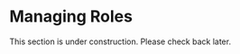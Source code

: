 # Managing Roles
This section is under construction. Please check back later.

<!-- # Managing Roles


## Fixed number in roles in fixed groups
* Let's create a group with 2 buyers and 2 sellers.

```
otree startapp role_practice
```

* Go to `models.py` and change `players_per_group` in `Constants` model to `4`.
```
class Constants(BaseConstants):
    name_in_url = 'role_practice'
    players_per_group = 4
    num_rounds = 1
```


* Go to `Player` class and define roles:

```
class Player(BasePlayer):

    def role(self):
        if self.id_in_group <= 2:
            return 'buyer'
        if self.id_in_group > 2:
            return 'seller'
        
```

* Let's go to `pages.py` and remove the pages `MyPage` and `ResultsWaitPage`. Having a single page would be enough for our purposes and we can check the role from oTree admin panel. Our `pages.py` should look like this:

```
from otree.api import Currency as c, currency_range
from ._builtin import Page, WaitPage
from .models import Constants


class Results(Page):
    pass


page_sequence = [Results]
```

* And let's add our app to `settings.py`:

```
SESSION_CONFIGS = [
    # other configs
     dict(
        name='role_practice',
        display_name="role_practice",
        num_demo_participants=4,
        app_sequence=['role_practice'],
     ),
]
```

So when we create the session with 8 participants from oTree control panel


And when we go to the data we see that roles are set as we want them to be:


We can also shorten the if conditions as the following:


```
    def role(self):
        return {1: 'buyer', 2: 'seller'}[self.id_in_group]
```

## Balanced number of roles in a variable group size
* Imagine that we have a variable group size (for instance group size is a treatment variable). And we would like to balance our 3 roles. (say `buyer`, `seller`, `observer`). We have several possibilities to go for. 


````{admonition} Python Break - Modulus
* Modulus operator is used to get the remainder of a division.
* Usage: `Number % Divisor`

   ```{code-block} python
   10 % 2  # returns 0
   10 % 4  # returns 2
   ```
````


We will use modulus operator `%` in order to give a balanced number of roles:

```
    def role(self):
        roles = ['buyer', 'seller', 'observer']
        num_roles = len(roles)
        if self.id_in_group % num_roles == 0:
            return roles[0]
        if self.id_in_group % num_roles == 1:
            return roles[1]
        if self.id_in_group % num_roles == 2:
            return roles[2]
```
Which can be reduced to:

```
    def role(self):
        roles = ['buyer', 'seller', 'observer']
        num_roles = len(roles)
        return roles[(self.id_in_group -1) % num_roles]  # added -1 to start from the first element in the list
```

* Then for the size `3`:


* And for the size `7`:



### Fixed roles in each round/app

In order to fix a role, we can store it in our `participant.vars`. 

```
class Subsession(BaseSubsession):
    def creating_session(self):
        self.group_randomly() # This randomizes the groups
            
        # Some role assignment below
        for p in self.get_players():
            if self.round_number == 1:
                if p.id_in_group % 2 == 0:
                    p.participant.vars['type'] = 'buyer'
                else:
                    p.participant.vars['type'] = 'seller'
    
            p.type = p.participant.vars['type']

class Player(BasePlayer):
    def role(self):
        return self.participant.vars['type']

    type = models.StringField()
    
```

One final note: For the multiple round cases, you can fix `id_in_group` in a random matching by `group_randomly(fixed_id_in_group=True).` -->